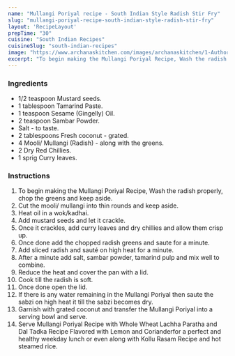 ---
name: "Mullangi Poriyal recipe - South Indian Style Radish Stir Fry"
slug: "mullangi-poriyal-recipe-south-indian-style-radish-stir-fry"
layout: 'RecipeLayout'
prepTime: "30"
cuisine: "South Indian Recipes"
cuisineSlug: "south-indian-recipes"
image: "https://www.archanaskitchen.com/images/archanaskitchen/1-Author/Madhuri_Aggarwal/Mooli_Ki_Sabzi.jpg"
excerpt: "To begin making the Mullangi Poriyal Recipe, Wash the radish properly, chop the greens and keep aside"
---

### Ingredients

- 1/2 teaspoon Mustard seeds.
- 1 tablespoon Tamarind Paste.
- 1 teaspoon Sesame (Gingelly) Oil.
- 2 teaspoon Sambar Powder.
- Salt - to taste.
- 2 tablespoons Fresh coconut - grated.
- 4 Mooli/ Mullangi (Radish) - along with the greens.
- 2 Dry Red Chillies.
- 1 sprig Curry leaves.

### Instructions

1. To begin making the Mullangi Poriyal Recipe, Wash the radish properly, chop the greens and keep aside.
1. Cut the mooli/ mullangi  into thin rounds and keep aside.
1. Heat oil in a wok/kadhai.
1. Add mustard seeds and let it crackle.
1. Once it crackles, add curry leaves and dry chillies and allow them crisp up.
1. Once done add the chopped radish greens and saute for a minute.
1. Add sliced radish and sauté on high heat for a minute.
1. After a minute add salt, sambar powder, tamarind pulp and mix well to combine.
1. Reduce the heat and cover the pan with a lid.
1. Cook till the radish is soft.
1. Once done open the lid.
1. If there is any water remaining in the Mullangi Poriyal then saute the sabzi on high heat it till the sabzi becomes dry.
1. Garnish with grated coconut and transfer the Mullangi Poriyal into a serving bowl and serve.
1. Serve Mullangi Poriyal Recipe with Whole Wheat Lachha Paratha and Dal Tadka Recipe Flavored with Lemon and Corianderfor a perfect and healthy weekday lunch or even along with Kollu Rasam Recipe and hot steamed rice.
